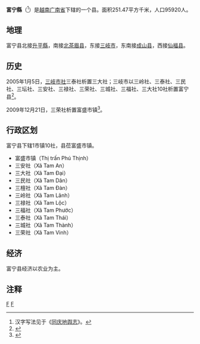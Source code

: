 {{Infobox Settlement
|name                   = 富宁县
|settlement_type        = 县
|official_name          = 
|other_name             = 
|native_name            = {{lang|vi|Huyện Phú Ninh}}
|nickname               = 
|motto                  = 
|image_skyline          = 
|imagesize              = 
|image_caption          = 
|image_flag             = 
|flag_size              = 
|image_seal             = 
|seal_size              = 
|image_shield           = 
|shield_size            = 
|image_blank_emblem     = 
|blank_emblem_size      = 
|image_map              = {{Infobox mapframe|frame-width=250|zoom=10}}
|mapsize                = 
|map_caption            = 
|image_map1             = Administration map of Phu Ninh District, Quangnam Province.jpg
|mapsize1               = 
|map_caption1           = 富宁县地图
|pushpin_map            = Vietnam
|pushpin_label_position = bottom
|pushpin_map_caption    = 富宁县在越南的位置
|pushpin_map1           = 
|pushpin_label_position1= 
|pushpin_map_caption1   = 
|subdivision_type       = 国家
|subdivision_name       = {{flag|Vietnam}}
|subdivision_type1      = [[越南行政区划|省]]
|subdivision_name1      = [[广南省|广南省]]
|subdivision_type2      = 行政区划
|subdivision_name2      = 1市镇10社
|subdivision_type3      = 
|subdivision_name3      = 
|seat_type              = 县莅
|seat                   = {{link-vi|富盛市镇|Phú Thịnh (thị trấn)}}
|government_type        = 
|leader_title           = 
|leader_name            = 
|leader_title1          = 
|leader_name1           = 
|established_title      = 
|established_date       = 
|area_magnitude         = 
|unit_pref              = 
|area_footnotes         = 
|area_total_km2         = 251.47
|area_land_km2          = 
|area_water_km2         = 
|area_water_percent     = 
|area_urban_km2         = 
|area_metro_km2         = 
|population_as_of       = 2018年
|population_footnotes   = 
|population_note        = 
|population_total       = 95920
|population_density_km2 = auto
|population_metro             = 
|population_density_metro_km2 = 
|population_urban             = 
|population_density_urban_km2 = 
|timezone               = [[越南标准时间|越南标准时间]]
|utc_offset             = +7
|elevation_footnotes    = 
|elevation_m            = 
|coor_type              = 
|coordinates            = 
|postal_code_type       = 
|postal_code            = 
|area_code              = 
|website                = [http://phuninh.gov.vn 富宁县电子信息门户网站]
|footnotes              = 
}}
'''富宁縣'''（{{vie|v='''Huyện Phú Ninh'''|hn=縣富寧}}<ref>汉字写法见于《[[同庆地舆志|同庆地舆志]]》。</ref>）是[[越南|越南]][[广南省|广南省]]下辖的一个县。面积251.47平方千米，人口95920人。

==地理==
富宁县北接[[升平縣|升平縣]]，南接[[北茶眉县|北茶眉县]]，东接[[三岐市|三岐市]]，东南接[[成山县|成山县]]，西接[[仙福县|仙福县]]。

==历史==
2005年1月5日，[[三岐市社|三岐市社]]三泰社析置三大社；三岐市以三岭社、三泰社、三民社、三坛社、三安社、三禄社、三荣社、三城社、三福社、三大社10社析置富宁县<ref>{{Cite web |url=https://thuvienphapluat.vn/van-ban/Bo-may-hanh-chinh/Nghi-dinh-01-2005-ND-CP-thanh-lap-phuong-xa-thuoc-thi-xa-Tam-Ky-dieu-chinh-dia-gioi-hanh-chinh-de-thanh-lap-huyen-Phu-Ninh-tinh-Quang-Nam-52952.aspx |title=Nghị định 01/2005/NĐ-CP về việc thành lập phường, xã thuộc thị xã Tam Kỳ, điều chỉnh địa giới hành chính thị xã Tam Kỳ để thành lập huyện Phú Ninh, tỉnh Quảng Nam |accessdate=2020-05-01 |archive-date=2020-04-01 |archive-url=https://web.archive.org/web/20200401172816/https://thuvienphapluat.vn/van-ban/Bo-may-hanh-chinh/Nghi-dinh-01-2005-ND-CP-thanh-lap-phuong-xa-thuoc-thi-xa-Tam-Ky-dieu-chinh-dia-gioi-hanh-chinh-de-thanh-lap-huyen-Phu-Ninh-tinh-Quang-Nam-52952.aspx |dead-url=no }}</ref>。

2009年12月21日，三荣社析置富盛市镇<ref>{{Cite web |url=https://thuvienphapluat.vn/van-ban/Bo-may-hanh-chinh/Nghi-quyet-62-NQ-CP-dieu-chinh-dia-gioi-hanh-chinh-xa-Tam-Vinh-thanh-lap-thi-tran-Phu-Thinh-huyen-Phu-Ninh-tinh-Quang-Nam-99120.aspx |title=Nghị quyết 62/NQ-CP năm 2009 điều chỉnh địa giới hành chính xã Tam Vinh để thành lập thị trấn Phú Thịnh, huyện Phú Ninh, tỉnh Quảng Nam do Chính phủ ban hành |access-date=2020-05-01 |archive-date=2021-02-08 |archive-url=https://web.archive.org/web/20210208113447/https://thuvienphapluat.vn/van-ban/Bo-may-hanh-chinh/Nghi-quyet-62-NQ-CP-dieu-chinh-dia-gioi-hanh-chinh-xa-Tam-Vinh-thanh-lap-thi-tran-Phu-Thinh-huyen-Phu-Ninh-tinh-Quang-Nam-99120.aspx |dead-url=no }}</ref>。

==行政区划==
富宁县下辖1市镇10社，县莅富盛市镇。
*富盛市镇（Thị trấn Phú Thịnh）
*三安社（Xã Tam An）
*三大社（Xã Tam Đại）
*三民社（Xã Tam Dân）
*三檀社（Xã Tam Đàn）
*三岭社（Xã Tam Lãnh）
*三禄社（Xã Tam Lộc）
*三福社（Xã Tam Phước）
*三泰社（Xã Tam Thái）
*三城社（Xã Tam Thành）
*三荣社（Xã Tam Vinh）

==经济==
富宁县经济以农业为主。

==注释==
{{reflist}}
{{广南省行政区划}}
{{越南南中部之县市镇区域划分}}

[[Category:越南县份|F]]
[[Category:廣南省|F]]